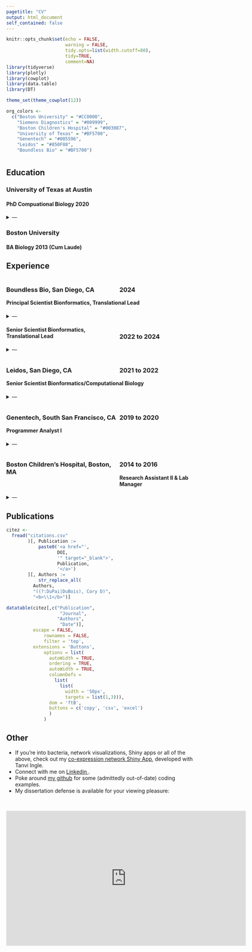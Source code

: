 ```yaml
---
pagetitle: "CV"
output: html_document
self_contained: false
---
```


<style>
.fold-btn { float: left; }
.br2 {
    line-height: 8px;
 }

.column-left{
  float: left;
  width: 60%;
  text-align: left;
}

.column-right{
  float: right;
  width: 40%;
  text-align: left;
}
</style>


<script type="text/javascript">
$(document).ready(function() {
  $(".fold").prepend("<button class=\"fold-btn\">read more</button>");
  $(".fold").children("code").toggle();
  $(".fold-btn").on("click", function() {
    if($(this).text() === "hide") {
      $(this).text("read more");
    } else {
      $(this).text("hide");
    }
    $(this).next("code").toggle("linear");
  })
});
</script>


```r
knitr::opts_chunk$set(echo = FALSE, 
                      warning = FALSE,
                      tidy.opts=list(width.cutoff=80), 
                      tidy=TRUE,
                      comment=NA)
library(tidyverse)
library(plotly)
library(cowplot)
library(data.table)
library(DT)

theme_set(theme_cowplot(12))

org_colors <-
  c("Boston University" = "#CC0000",
    "Siemens Diagnostics" = "#009999",
    "Boston Children's Hospital" = "#003087",
    "University of Texas" = "#BF5700",
    "Genentech" = "#005596",
    "Leidos" = "#850F88",
    "Boundless Bio" = "#BF5700")

```

# {.tabset}

## Education

### University of Texas at Austin
#### PhD Compuational Biology 2020

<details>

<Summary> --- </Summary>

* Leveraged R, Python, and Unix systems to maintain and analyze large-scale multi-omics datasets on cloud-based platforms via statistical- and machine learning-based methods.
* Analyzed & interpreted NGS data in the development of novel protein therapeutics.
* Investigated novel protein interactions in Vibrio cholerae in close collaboration with experimental biologists.
* Led research projects from design to data collection, data evaluation, and publication.

</details>

<br2>

### Boston University
#### BA Biology 2013 (Cum Laude)


## Experience

<div class="column-left">
### Boundless Bio, San Diego, CA
</div>

<div class="column-right">
### 2024
</div>

#### Principal Scientist Bionformatics, Translational Lead
<details>

<Summary> --- </Summary>

* Directly supervise a small team to coordinate, plan, and support Translational Research projects and data analysis.
* Guide research and clinical strategy via analyses supporting biomarker identification, drug target selection, drug candidate validation, and patient selection.

</details>

<br2>

<div class="column-right">
### 2022 to 2024
</div>

#### Senior Scientist Bionformatics, Translational Lead
<details>

<Summary> --- </Summary>

* Develop pipelines, applications, and statistical models for data analysis and visualization.
* Support POTENTIATE and STARMAP clinical programs from early stage discovery to ongoing clinical demands.
* Coordinate with translational scientists to plan, execute, and analyze experiments.
* Support business development efforts via clear visualization and communication of
scientific concepts to non-scientific stakeholders.
* Improve departmental efficiency and inter-departmental communication via the
implementation of novel processes and systems.

</details>

<br2>

<div class="column-left">
### Leidos, San Diego, CA
</div>

<div class="column-right">
### 2021 to 2022
</div>

#### Senior Scientist Bionformatics/Computational Biology
<details>

<Summary> --- </Summary>

* Worked with collaborators to collate and analyze multi-omics data via bespoke pipelines that utilize state of the art methodology.
* Implemented machine learning methods to model biologically relevant phenomena. 
* Aided in the planning and pursuit of large-scale, cross-disciplinary research efforts.

</details>

<br2>

<div class="column-left">
### Genentech, South San Francisco, CA
</div>

<div class="column-right">
### 2019 to 2020
</div>

#### Programmer Analyst I
<details>

<Summary> --- </Summary>

* Developed an app and statistical analysis pipeline to process, view, and explore transposon sequencing data in support of early drug development efforts.
* Integrated open source and custom software to analyze, summarize, and interpret bacterial NGS data including long read WGS and microbiome data.
* Worked with bench scientists to facilitate exploratory analysis of microbial datasets through customized interactive R markdown reports.

</details>

<br2>

<div class="column-left">
### Boston Children’s Hospital, Boston, MA
</div>

<div class="column-right">
### 2014 to 2016
</div>

#### Research Assistant II & Lab Manager
<details>

<Summary> --- </Summary>


* Studied key metabolic genes involved in pancreatic cancer through cell and mouse-based genetic experiments.
* Investigated the role of novel post-translational modification sites on enzymatic function.
* Analyzed and visualized data using GraphPad Prism.
* Managed personnel, equipment, reagents, supplies, procurement, and scheduling.

</details>

## Publications

```r

citez <- 
  fread("citations.csv"
        )[, Publication :=
            paste0('<a href="',
                   DOI,
                   '" target="_blank">',
                   Publication,
                   '</a>')
        ][, Authors :=
            str_replace_all(
          Authors,
          "((?:DuPai|DuBois), Cory D)",
          "<b>\\1</b>")]

datatable(citez[,c("Publication",
                    "Journal",
                   "Authors",
                    "Date")],
          escape = FALSE,
              rownames = FALSE,
              filter = 'top', 
          extensions = 'Buttons',
              options = list(
                autoWidth = TRUE,
                ordering = TRUE,
                autoWidth = TRUE,
                columnDefs = 
                  list(
                    list(
                      width = '50px', 
                      targets = list(1,3))),
                dom = 'ftB',
                buttons = c('copy', 'csv', 'excel')
                )
              )
```

## Other

- If you're into bacteria, network visualizations, Shiny apps or all of the above, check out my [co-expression network Shiny App](https://corydupai.shinyapps.io/coexpression_networks/?_ga=2.208486294.545398676.1638211342-339371792.1627078524), developed with Tanvi Ingle.
- Connect with me on <a href = "https://www.linkedin.com/in/cory-dupai/" target="_blank">Linkedin </a>.
- Poke around <a href="https://github.com/corydupai" target="_blank">my github</a> for some (admittedly out-of-date) coding examples.
- My dissertation defense is available for your viewing pleasure:

<br>

<iframe width="640" height="360" src="https://www.youtube.com/embed/kLcIJjivgUU" title="YouTube video player" frameborder="0" allow="accelerometer; autoplay; clipboard-write; encrypted-media; gyroscope; picture-in-picture" allowfullscreen></iframe>